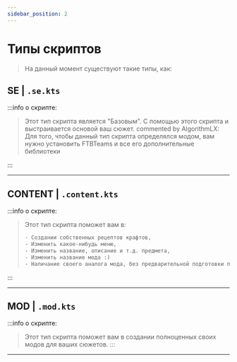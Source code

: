 ```yaml
---
sidebar_position: 2
---
```


# Типы скриптов

> На данный момент существуют такие типы, как:

## SE | `.se.kts`

:::info о скрипте:

> Этот тип скрипта является "Базовым". С помощью этого скрипта и выстраивается основой ваш сюжет.
> commented by AlgorithmLX: Для того, чтобы данный тип скрипта определялся модом, вам нужно установить FTBTeams и все его дополнительные библиотеки

:::
> 
---

## CONTENT | `.content.kts`

:::info о скрипте:

> Этот тип скрипта поможет вам в:
> ```txt
> - Создании собственных рецептов крафтов,
> - Изменить какое-нибудь меню,
> - Изменить название, описание и т.д. предмета,
> - Изменить название мода :)
> - Напичание своего аналога мода, без предварительной подготовки проекта
> ```

:::

---

## MOD | `.mod.kts`

:::info о скрипте:

> Этот тип скрипта поможет вам в создании полноценных своих модов для ваших сюжетов.
:::

---
 